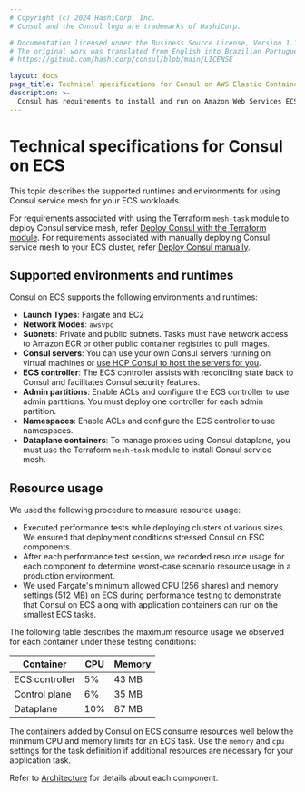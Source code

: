 ```yaml
---
# Copyright (c) 2024 HashiCorp, Inc.
# Consul and the Consul logo are trademarks of HashiCorp.

# Documentation licensed under the Business Source License, Version 1.1.
# The original work was translated from English into Brazilian Portuguese.
# https://github.com/hashicorp/consul/blob/main/LICENSE

layout: docs
page_title: Technical specifications for Consul on AWS Elastic Container Service (ECS)
description: >-
  Consul has requirements to install and run on Amazon Web Services ECS. Learn about Consul's requirements for Fargate and EC2, including network mode and subnet information, as well as server, routing, and ACL controller considerations.
---
```


# Technical specifications for Consul on ECS

This topic describes the supported runtimes and environments for using Consul service mesh for your ECS workloads.

For requirements associated with using the Terraform `mesh-task` module to deploy Consul service mesh, refer [Deploy Consul with the Terraform module](/consul/docs/register/service/ecs). For requirements associated with manually deploying Consul service mesh to your ECS cluster, refer [Deploy Consul manually](/consul/docs/register/service/ecs/manual).

## Supported environments and runtimes

Consul on ECS supports the following environments and runtimes:

- **Launch Types**: Fargate and EC2
- **Network Modes**: `awsvpc`
- **Subnets**: Private and public subnets. Tasks must have network access to Amazon ECR or other public container registries to pull images.
- **Consul servers**: You can use your own Consul servers running on virtual machines or [use HCP Consul to host the servers for you](/hcp/docs/consul/hcp-managed).
- **ECS controller**: The ECS controller assists with reconciling state back to Consul and facilitates Consul security features.
- **Admin partitions**: <EnterpriseAlert inline/> Enable ACLs and configure the ECS controller to use admin partitions. You must deploy one controller for each admin partition.
- **Namespaces**:  <EnterpriseAlert inline/> Enable ACLs and configure the ECS controller to use namespaces.
- **Dataplane containers**: To manage proxies using Consul dataplane, you must use the Terraform `mesh-task` module to install Consul service mesh.

## Resource usage

We used the following procedure to measure resource usage:

- Executed performance tests while deploying clusters of various sizes. We
  ensured that deployment conditions stressed Consul on ESC components.
- After each performance test session, we recorded resource usage for each
  component to determine worst-case scenario resource usage in a production
  environment.
- We used Fargate's minimum allowed CPU (256 shares) and memory settings (512
  MB) on ECS during performance testing to demonstrate that Consul on ECS along
  with application containers can run on the smallest ECS tasks.

The following table describes the maximum resource usage we observed for each container under these testing conditions:

| Container      | CPU | Memory |
| -------------- | --- | ------ |
| ECS controller | 5%  | 43 MB  |
| Control plane  | 6%  | 35 MB  |
| Dataplane      | 10% | 87 MB  |

The containers added by Consul on ECS consume resources well below the minimum CPU and
memory limits for an ECS task. Use the `memory` and `cpu` settings for the task definition
if additional resources are necessary for your application task.

Refer to [Architecture](/consul/docs/reference/architecture/ecs) for details about each component.

